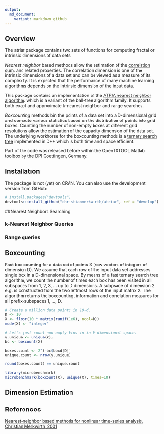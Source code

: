 ```yaml
---
output:
  md_document:
    variant: markdown_github
---
```


<!-- README.md is generated from README.Rmd. Please edit that file -->

## Overview

The atriar package contains two sets of functions for computing fractal or intrinsic dimensions of data sets.

*Nearest neighbor* based methods allow the estimation of the [correlation sum](https://en.wikipedia.org/wiki/Correlation_integral). and related properties. The correlation dimension is one of the intrinsic dimensions of a data set and can be viewed as a measure of its complexity. It is expected that the performance of many machine learning algorithms depends on the intrinsic dimension of the input data. 

This package contains an implementation of the [ATRIA nearest neighbor algorithm](https://www.researchgate.net/publication/12238515_Fast_nearest-neighbor_searching_for_nonlinear_signal_processing). which is a variant of the ball-tree algorithm family. It supports both exact and approximate k-nearest neighbor and range searches.

*Boxcounting* methods bin the points of a data set into a D-dimensional grid and compute various statistics
based on the distribution of points into grid boxes. Counting the number of non-empty boxes at different
grid resolutions allow the estimation of the capacity dimension of the data set. The underlying workhorse for
the boxcounting methods is a [ternary search tree](https://en.wikipedia.org/wiki/Ternary_search_tree) implemented in C++ which is both time and space efficient.

Part of the code was released before within the OpenTSTOOL Matlab toolbox by the DPI Goettingen, Germany.

## Installation

The package is not (yet) on CRAN. You can also use the development version from GitHub:

``` r
# install.packages("devtools")
devtools::install_github("christianmerkwirth/atriar", ref = "develop")
```

##Nearest Neighbors Searching

### k-Nearest Neighbor Queries

### Range queries

## Boxcounting

Fast box counting for a data set of points X (row vectors of integers of
dimension D). We assume that each row of the input data set addresses single
box in a D-dimensional space. By means of a fast ternary search tree
algorithm, we count the number of times each box has been visited in all
subspaces from 1, 2, 3, ... up to D dimensions. A subpsace of dimension 2 e.g.
is constructed from the two leftmost rows of the input matrix X. The
algorithm returns the boxcounting, information and correlation
measures for all prefix-subspaces 1, ..., D.


``` r
# Create a million data points in 10-d.
D <- 10
X <- floor(10 * matrix(runif(1e6), ncol=D))
mode(X) <- "integer"

# Let's just count non-empty bins in in D-dimensional space.
y.unique <- unique(X);
bc <- boxcount(X)

boxes.count <- 2^(-bc$boxd[D])
unique.count <- nrow(y.unique)

round(boxes.count) == unique.count

library(microbenchmark)
microbenchmark(boxcount(X), unique(X), times=10)
```



## Dimension Estimation

## References

[Nearest-neighbor based methods for nonlinear time-series analysis, Christian Merkwirth, 2001](http://hdl.handle.net/11858/00-1735-0000-0006-B40F-A)
